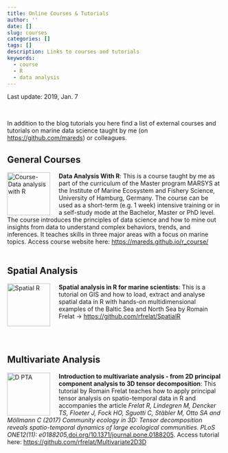 ```yaml
---
title: Online Courses & Tutorials
author: ''
date: []
slug: courses
categories: []
tags: []
description: Links to courses and tutorials
keywords:
  - course
  - R
  - data analysis
---
```


<p class="date-update">Last update: 2019, Jan. 7</p> <br>

In addition to the blog tutorials you here find a list of external courses and tutorials on marine data science taught by me (on [https://github.com/mareds](https://github.com/mareds)) or colleagues.

## General Courses

<img src="../img/courses/data_analysis_with_r.png" alt="Course-Data analysis with R" style="float:left;clear:right;width:100px;border:150px;padding-right:20px">

**Data Analysis With R**: This is a course taught by me as part of the curriculum of the Master program MARSYS at the Institute of Marine Ecosystem and Fishery Science, University of Hamburg, Germany. The course can be used as a short-term (e.g. 1 week) intensive training or in a self-study mode at the Bachelor, Master or PhD level. 
<br>
The course introduces the principles of data science and how to mine out insights from data to understand complex behaviors, trends, and inferences. It teaches skills in three major areas with a focus on marine topics. Access course website here: [https://mareds.github.io/r_course/](https://mareds.github.io/r_course/index.html)
<br>
<br>


## Spatial Analysis

<img src="../img/courses/spatialr.png" alt="Spatial R" style="float:left;clear:right;width:100px;border:150px;padding-right:20px">

**Spatial analysis in R for marine scientists**: This is a tutorial on GIS and how to load, extract and analyse spatial data in R with hands-on multidimensional examples of the Baltic Sea and North Sea by Romain Frelat → [https://github.com/rfrelat/SpatialR](https://github.com/rfrelat/SpatialR)
<br>
<br>
<br>
<br>

## Multivariate Analysis

<img src="../img/courses/intro_3d_pta.png" alt="D PTA" style="float:left;clear:right;width:100px;border:150px;padding-right:20px">

**Introduction to multivariate analysis - from 2D principal component analysis to 3D tensor decomposition**: This tutorial by Romain Frelat teaches how to apply principal tensor analysis on spatio-temporal data in R and accompanies the article
*Frelat R, Lindegren M, Dencker TS, Floeter J, Fock HO, Sguotti C, Stäbler M, Otto SA and Möllmann C (2017) Community ecology in 3D: Tensor decomposition reveals spatio-temporal dynamics of large ecological communities. PLoS ONE12(11): e0188205,*[doi.org/10.1371/journal.pone.0188205](https://doi.org/10.1371/journal.pone.0188205). Access tutorial here:  [https://github.com/rfrelat/Multivariate2D3D](https://github.com/rfrelat/Multivariate2D3D)
<br>
<br>